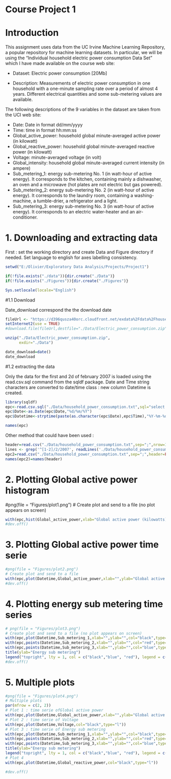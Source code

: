 Course Project 1
========================================================

**Introduction**
================
This assignment uses data from the UC Irvine Machine Learning Repository, a popular repository for machine learning datasets. In particular, we will be using the "Individual household electric power consumption Data Set" which I have made available on the course web site:

- Dataset: Electric power consumption [20Mb]

- Description: Measurements of electric power consumption in one household with a one-minute sampling rate over a period of almost 4 years. Different electrical quantities and some sub-metering values are available.

The following descriptions of the 9 variables in the dataset are taken from the UCI web site:

- Date: Date in format dd/mm/yyyy
- Time: time in format hh:mm:ss
- Global_active_power: household global minute-averaged active power (in kilowatt)
- Global_reactive_power: household global minute-averaged reactive power (in kilowatt)
- Voltage: minute-averaged voltage (in volt)
- Global_intensity: household global minute-averaged current intensity (in ampere)
- Sub_metering_1: energy sub-metering No. 1 (in watt-hour of active energy). It corresponds to the kitchen, containing mainly a dishwasher, an oven and a microwave (hot plates are not electric but gas powered).
- Sub_metering_2: energy sub-metering No. 2 (in watt-hour of active energy). It corresponds to the laundry room, containing a washing-machine, a tumble-drier, a refrigerator and a light.
- Sub_metering_3: energy sub-metering No. 3 (in watt-hour of active energy). It corresponds to an electric water-heater and an air-conditioner.

**1. Downloading and extracting data**
======================================
First : set the working directory and create Data and Figure directory if needed.
Set language to english for axes labelling consistency.

```r
setwd("E:/Olivier/Exploratory Data Analysis/Projects/Project1")

if(!file.exists("./data")){dir.create("./Data")}
if(!file.exists("./Figures")){dir.create("./Figures")}

Sys.setlocale(locale="English")
```

#1.1 Download

Date_download correspond the the download date

```r
fileUrl <- "https://d396qusza40orc.cloudfront.net/exdata%2Fdata%2Fhousehold_power_consumption.zip"
setInternet2(use = TRUE)
#download.file(fileUrl,destfile="./Data/Electric_power_consumption.zip")

unzip("./Data/Electric_power_consumption.zip",
      exdir="./Data")

date_download=date()
date_download
```
#1.2 extracting the data

Only the data for the first and 2d of february 2007 is loaded using the read.csv.sql command from the sqldf package.
Date and Time string characters are converted to date/time class : new column Datetime is created. 

```r
library(sqldf)
epc<-read.csv.sql("./Data/household_power_consumption.txt",sql="select * from file where Date = '1/2/2007' or Date = '2/2/2007' ",sep=";",header=TRUE)
epc$Date<-as.Date(epc$Date,"%d/%m/%Y")
epc$Datetime<-strptime(paste(as.character(epc$Date),epc$Time),"%Y-%m-%d %H:%M:%S")

names(epc)
```

Other method that could have been used : 
```r
header=read.csv("./Data/household_power_consumption.txt",sep=";",nrow=1,header=TRUE)
lines <- grep('^[1-2]/2/2007', readLines('./Data/household_power_consumption.txt'))
epc2=read.csv("./Data/household_power_consumption.txt",sep=";",header=FALSE,skip=lines[1]-1,nrows=length(lines),na.strings = "?")
names(epc2)=names(header)
```

2. Plotting Global active power histogram
======================================

#png(file = "Figures/plot1.png")
# Create plot and send to a file (no plot appears on screen)
```r
with(epc,hist(Global_active_power,xlab="Global active power (kilowatts)",main="Global active power",col="red"))
#dev.off()
```

3. Plotting Global active power time serie
======================================

```r
#png(file = "Figures/plot2.png")
# Create plot and send to a file
with(epc,plot(Datetime,Global_active_power,xlab="",ylab="Global active power (kilowatts)",col="black",type="l"))
#dev.off()
```

4. Plotting energy sub metering time series
======================================

```r
# png(file = "Figures/plot3.png")
# Create plot and send to a file (no plot appears on screen)
with(epc,plot(Datetime,Sub_metering_1,xlab="",ylab="",col="black",type="l"))
with(epc,points(Datetime,Sub_metering_2,xlab="",ylab="",col="red",type="l"))
with(epc,points(Datetime,Sub_metering_3,xlab="",ylab="",col="blue",type="l"))
title(ylab="Energy sub metering")
legend("topright", lty = 1, col = c("black","blue", "red"), legend = c("Sub_metering_1","Sub_metering_1", "Sub_metering_3"))
#dev.off()
```
5. Multiple plots
=================

```r
#png(file = "Figures/plot4.png")
# Multiple plots
par(mfrow = c(2, 2))
# Plot 1 : time serie ofGlobal active power
with(epc,plot(Datetime,Global_active_power,xlab="",ylab="Global active power (kilowatts)",col="black",type="l"))
# Plot 2 : time serie of Voltage
with(epc,plot(Datetime,Voltage,col="black",type="l"))
# Plot 3 : time serie of Energy sub metering
with(epc,plot(Datetime,Sub_metering_1,xlab="",ylab="",col="black",type="l"))
with(epc,points(Datetime,Sub_metering_2,xlab="",ylab="",col="red",type="l"))
with(epc,points(Datetime,Sub_metering_3,xlab="",ylab="",col="blue",type="l"))
title(ylab="Energy sub metering")
legend("topright", lty = 1, col = c("black","blue", "red"), legend = c("Sub_metering_1","Sub_metering_1", "Sub_metering_3"),bty="n")
# Plot 4
with(epc,plot(Datetime,Global_reactive_power,col="black",type="l"))

#dev.off()
```

